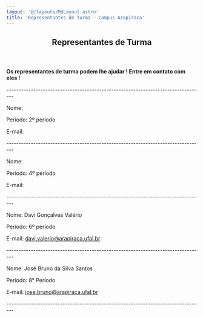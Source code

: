 ```yaml
---
layout: '@/layouts/MdLayout.astro'
title: 'Representantes de Turma — Campus Arapiraca'
---
```



<span></span>
<article id="content">
<header>

<h1>
         Representantes de Turma
        </h1>


</header>
<div id="viewlet-above-content-body">
</div>
<div id="content-core">
<section id="section-text">
<div class="" id="parent-fieldname-text">
<p class="p3">
<strong>
            Os representantes de turma podem lhe ajudar ! Entre em contato com eles !
           </strong>
</p>
<p class="p3">
           ---------------------------------------------------------------------------------
          </p>
<p class="p3">
           Nome:
          </p>
<p class="p3">
           Período: 2º período
           <span class="Apple-converted-space">
</span>
</p>
<p class="p4">
<span class="s1">
            E-mail:
           </span>
</p>
<p class="p2">
           ---------------------------------------------------------------------------------
          </p>
<p class="p3">
           Nome:
          </p>
<p class="p3">
           Período: 4º período
           <span class="Apple-converted-space">
</span>
</p>
<p class="p4">
<span class="s1">
            E-mail:
           </span>
</p>
<p class="p2">
           ---------------------------------------------------------------------------------
          </p>
<p class="p3">
           Nome: Davi Gonçalves Valério
          </p>
<p class="p3">
           Período: 6º período
          </p>
<p class="p4">
<span class="s1">
            E-mail:
            <a href="mailto:davi.valerio@arapiraca.ufal.br">
             davi.valerio@arapiraca.ufal.br
            </a>
<span class="Apple-converted-space">
</span>
</span>
</p>
<p class="p3">
           ---------------------------------------------------------------------------------
          </p>
<p class="p3">
           Nome: José Bruno da Silva Santos
          </p>
<p class="p3">
           Período: 8° Período
          </p>
<p class="p4">
<span class="s1">
            E-mail:
            <a href="mailto:jose.bruno@arapiraca.ufal.br">
             jose.bruno@arapiraca.ufal.br
            </a>
<span class="Apple-converted-space">
</span>
</span>
</p>
<p class="p4">
<span class="s1">
<span class="Apple-converted-space">
             ---------------------------------------------------------------------------------
            </span>
</span>
</p>
</div>
</section>
</div>
<div id="viewlet-below-content-body">
</div>
</article>